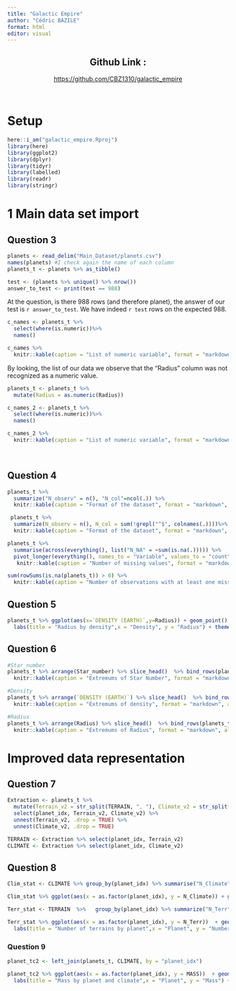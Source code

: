 ```yaml
---
title: "Galactic Empire"
author: "Cédric BAZILE"
format: html
editor: visual
---
```


<center>

## Github Link : 

<https://github.com/CBZ1310/galactic_empire>

</center>

<br>

# Setup

```r
here::i_am("galactic_empire.Rproj")
library(here)
library(ggplot2)
library(dplyr)
library(tidyr)
library(labelled)
library(readr)
library(stringr)
```

# 1 Main data set import

## Question 3

```r
planets <- read_delim("Main_Dataset/planets.csv")
names(planets) #I check again the name of each column
planets_t <- planets %>% as_tibble()
```

```r
test <- (planets %>% unique() %>% nrow())
answer_to_test <- print(test == 988)
```

At the question, is there 988 rows (and therefore planet), the answer of our test is `r answer_to_test`. We have indeed `r test` rows on the expected 988.

```r
c_names <- planets_t %>%  
  select(where(is.numeric))%>%
  names()  

c_names %>%   
  knitr::kable(caption = "List of numeric variable", format = "markdown", align = 'c') 
```

By looking, the list of our data we observe that the "Radius" column was not recognized as a numeric value.

```r
planets_t <- planets_t %>%
  mutate(Radius = as.numeric(Radius))

c_names_2 <- planets_t %>%  
  select(where(is.numeric))%>%
  names()  

c_names_2 %>%   
  knitr::kable(caption = "List of numeric variable", format = "markdown", align = 'c') 
```

<br>

## Question 4

```r
planets_t %>% 
  summarize("N_observ" = n(), "N_col"=ncol(.)) %>% 
  knitr::kable(caption = "Format of the dataset", format = "markdown", align = 'c') 


```

```r
 planets_t %>%
  summarize(N_observ = n(), N_col = sum(!grepl("^$", colnames(.))))%>% 
  knitr::kable(caption = "Format of the dataset", format = "markdown", align = 'c') 

```

```r
planets_t %>%
  summarise(across(everything(), list("N_NA" = ~sum(is.na(.))))) %>% 
  pivot_longer(everything(), names_to = "Variable", values_to = "count") %>% 
   knitr::kable(caption = "Number of missing values", format = "markdown", align = 'c') 
```

```r
sum(rowSums(is.na(planets_t)) > 0) %>%
  knitr::kable(caption = "Number of observations with at least one missing value", format = "markdown", align = 'c') 

```

## Question 5

```r
planets_t %>% ggplot(aes(x=`DENSITY (EARTH)`,y=Radius)) + geom_point() +
  labs(title = "Radius by density",x = "Density", y = "Radius") + theme_dark()
```

## Question 6

```r
#Star_number
planets_t %>% arrange(Star_number) %>% slice_head()  %>% bind_rows(planets_t %>% arrange(desc(Star_number)) %>% slice_head()) %>% select(PLANET, Star_number) %>% 
  knitr::kable(caption = "Extremums of Star Number", format = "markdown", align = 'c') 

#Density
planets_t %>% arrange(`DENSITY (EARTH)`) %>% slice_head()  %>% bind_rows(planets_t %>% arrange(desc(`DENSITY (EARTH)`)) %>% slice_head()) %>% select(PLANET, `DENSITY (EARTH)`) %>% 
  knitr::kable(caption = "Extremums of density", format = "markdown", align = 'c') 

#Radius
planets_t %>% arrange(Radius) %>% slice_head()  %>% bind_rows(planets_t %>% arrange(desc(Radius)) %>% slice_head()) %>% select(PLANET, Radius) %>% 
  knitr::kable(caption = "Extremums of Radius", format = "markdown", align = 'c') 
```

# Improved data representation

## Question 7

```r
Extraction <- planets_t %>%
  mutate(Terrain_v2 = str_split(TERRAIN, ", "), Climate_v2 = str_split(CLIMATE, ", ")) %>%
  select(planet_idx, Terrain_v2, Climate_v2) %>%
  unnest(Terrain_v2, .drop = TRUE) %>%
  unnest(Climate_v2, .drop = TRUE)

TERRAIN <- Extraction %>% select(planet_idx, Terrain_v2)
CLIMATE <- Extraction %>% select(planet_idx, Climate_v2)
```

## Question 8

```r
Clim_stat <- CLIMATE %>% group_by(planet_idx) %>% summarise("N_Climate" = n(), .groups = 'drop')

Clim_stat %>% ggplot(aes(x = as.factor(planet_idx), y = N_Climate)) + geom_col() + labs(title = "Number of Climates by Planet", x = "Planet", y = "Number of Climates") + theme_classic() 

Terr_stat <- TERRAIN  %>%   group_by(planet_idx) %>% summarize("N_Terr" = n(), .groups = 'drop')

Terr_stat %>% ggplot(aes(x = as.factor(planet_idx), y = N_Terr))  + geom_col() +
  labs(title = "Number of terrains by planet",x = "Planet", y = "Number of Climats") + theme_classic() 

```

### Question 9

```r
planet_tc2 <- left_join(planets_t, CLIMATE, by = "planet_idx")

planet_tc2 %>% ggplot(aes(x = as.factor(planet_idx), y = MASS))  + geom_bar(stat = "identity") +
  labs(title = "Mass by planet and climate",x = "Planet", y = "Mass") + theme_classic() +  facet_wrap(~ Climate_v2, ncol = 2)

```
